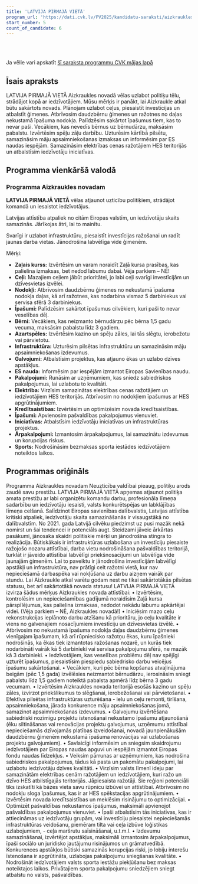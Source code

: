 ```yaml
---
title: 'LATVIJA PIRMAJĀ VIETĀ'
program_url: 'https://dati.cvk.lv/PV2025/kandidatu-saraksti/aizkraukles-novads/latvija-pirmaja-vieta'
start_number: 5
count_of_candidate: 6
---
```



<Badge text="Infrastruktūras uzlabošana" variant="note" size="small" /> <Badge text="Investīciju piesaiste" variant="note" size="small" /> <Badge text="Ģimeņu atbalsts" variant="note" size="small" /> <Badge text="Nekustamā īpašuma nodokļa atvieglojumi" variant="note" size="small" /> <Badge text="Enerģijas cenu samazināšana" variant="note" size="small" />

<br/><br/> 

<Card title='Šis ir mākslīga intelekta ģenerēts apraksts' icon='starlight'>
    Ja vēlie vari apskatīt <a href={frontmatter.program_url} target='_blank'>šī saraksta programmu CVK mājas lapā</a>
    </Card>

## Īsais apraksts

LATVIJA PIRMAJĀ VIETĀ Aizkraukles novadā vēlas uzlabot politiķu tēlu, strādājot kopā ar iedzīvotājiem. Mūsu mērķis ir panākt, lai Aizkraukle atkal būtu sakārtots novads. Plānojam uzlabot ceļus, piesaistīt investīcijas un atbalstīt ģimenes. Atbrīvosim daudzbērnu ģimenes un ražotnes no daļas nekustamā īpašuma nodokļa. Palīdzēsim sakārtot īpašumus tiem, kas to nevar paši. Vecākiem, kas nevedīs bērnus uz bērnudārzu, maksāsim pabalstu. Izvērtēsim spēļu zāļu darbību. Uzturēsim kārtībā pilsētu, samazināsim māju apsaimniekošanas izmaksas un informēsim par ES naudas iespējām. Samazināsim elektrības cenas ražotājiem HES teritorijās un atbalstīsim iedzīvotāju iniciatīvas.

## Programma vienkāršā valodā

### Programma Aizkraukles novadam

**LATVIJA PIRMAJĀ VIETĀ** vēlas atjaunot uzticību politiķiem, strādājot komandā un iesaistot iedzīvotājus.

Latvijas attīstība atpaliek no citām Eiropas valstīm, un iedzīvotāju skaits samazinās. Jārīkojas ātri, lai to mainītu.

Svarīgi ir uzlabot infrastruktūru, piesaistīt investīcijas ražošanai un radīt jaunas darba vietas. Jānodrošina labvēlīga vide ģimenēm.

Mērķi:

*   **Zaļais kurss:** Izvērtēsim un varam noraidīt Zaļā kursa prasības, kas palielina izmaksas, bet nedod labumu dabai. Vēja parkiem – NĒ!
*   **Ceļi:** Mazajiem ceļiem jābūt prioritātei, jo labi ceļi svarīgi investīcijām un dzīvesvietas izvēlei.
*   **Nodokļi:** Atbrīvosim daudzbērnu ģimenes no nekustamā īpašuma nodokļa daļas, kā arī ražotnes, kas nodarbina vismaz 5 darbiniekus vai servisa sfērā 3 darbiniekus.
*   **Īpašumi:** Palīdzēsim sakārtot īpašumus cilvēkiem, kuri paši to nevar veselības dēļ.
*   **Bērni:** Vecākiem, kas neizmanto bērnudārzu pēc bērna 1,5 gadu vecuma, maksāsim pabalstu līdz 3 gadiem.
*   **Azartspēles:** Izvērtēsim kazino un spēļu zāles, lai tās slēgtu, ierobežotu vai pārvietotu.
*   **Infrastruktūra:** Uzturēsim pilsētas infrastruktūru un samazināsim māju apsaimniekošanas izdevumus.
*   **Galvojumi:** Atbalstīsim projektus, kas atjauno ēkas un uzlabo dzīves apstākļus.
*   **ES nauda:** Informēsim par iespējām izmantot Eiropas Savienības naudu.
*   **Pakalpojumi:** Runāsim ar uzņēmumiem, kas sniedz sabiedriskos pakalpojumus, lai uzlabotu to kvalitāti.
*   **Elektrība:** Virzīsim samazinātas elektrības cenas ražotājiem un iedzīvotājiem HES teritorijās. Atbrīvosim no nodokļiem īpašumus ar HES apgrūtinājumiem.
*   **Kredītsaistības:** Izvērtēsim un optimizēsim novada kredītsaistības.
*   **Īpašumi:** Apvienosim pašvaldības pakalpojumus vienuviet.
*   **Iniciatīvas:** Atbalstīsim iedzīvotāju iniciatīvas un infrastruktūras projektus.
*   **Ārpakalpojumi:** Izmantosim ārpakalpojumus, lai samazinātu izdevumus un korupcijas riskus.
*   **Sports:** Nodrošināsim bezmaksas sporta iestādes iedzīvotājiem noteiktos laikos.

## Programmas oriģināls

Programma Aizkraukles novadam
Neuzticība valdībai pieaug, politiķu arods zaudē savu prestižu. LATVIJA PIRMAJĀ VIETĀ apņemas atjaunot politiķa amata prestižu ar labi organizētu komandu darbu, profesionāla līmeņa sadarbību un iedzīvotāju iesaisti, valsts konkurētspējas un labklājības līmeņa celšanā.
Salīdzinot Eiropas savienības dalībvalstis, Latvijas attīstība kritiski atpaliek, iedzīvotāju skaita samazināšanās ir visaugstākā no dalībvalstīm. No 2021. gada Latvijā cilvēku piedzimst uz pusi mazāk nekā nomirst un šai tendencei ir potenciāls augt. Steidzami jāveic ārkārtas pasākumi, jānosaka skaidri politiskie mērķi un jānodrošina stingra to realizācija.
Būtiskākais ir infrastruktūras uzlabošana un investīciju piesaiste ražojošo nozaru attīstībai, darba vietu nodrošināšana pašvaldības teritorijā, turklāt ir jāveido attīstībai labvēlīgi priekšnosacījumi un labvēlīga vide jaunajām ģimenēm. Lai to paveiktu ir jānodrošina investīcijām labvēlīgi apstākļi un infrastruktūra, nav prātīgi celt ražotni vietā, kur nav nepieciešamā darbaspēka vai nokļūšana uz darbu aizņem vairāk par stundu.
Lai Aizkraukle atkal varētu godam nest ne tikai sakārtotākās pilsētas statusu, bet arī sakārtotākā novada statusu!
LATVIJA PIRMAJĀ VIETĀ izvirza šādus mērķus Aizkraukles novada attīstībai:
• Izvērtēsim, kontrolēsim un nepieciešamības gadījumā noraidīsim Zaļā kursa pārspīlējumus, kas palielina izmaksas, nedodot nekādu labumu apkārtējai videi. (Vēja parkiem – NĒ, Aizkraukles novadā!)
• Iniciēsim mazo ceļu rekonstrukcijas ieplānoto darbu atzīšanu kā prioritāru, jo ceļu kvalitāte ir viens no galvenajiem nosacījumiem investīciju un dzīvesvietas izvēlē.
• Atbrīvosim no nekustamā īpašuma nodokļa daļas daudzbērnu ģimenes vienīgajam īpašumam, kā arī rūpniecisko ražotņu ēkas, kuru īpašnieki nodrošinās, ka ēkas tiek izmantotas ražošanas nozarē, un kurās tiek nodarbināti vairāk kā 5 darbinieki vai servisa pakalpojumu sfērā, ne mazāk kā 3 darbinieki.
• Iedzīvotājiem, kas veselības problēmu dēļ nav spējīgi uzturēt īpašumus, piesaistīsim piespiedu sabiedrisko darbu veicējus īpašumu sakārtošanai.
• Vecākiem, kuri pēc bērna kopšanas atvaļinājuma beigām (pēc 1,5 gada) izvēlēsies neizmantot bērnudārzu, ierosināsim sniegt pabalstu līdz 1,5 gadiem noteiktā pabalsta apmērā līdz bērna 3 gadu vecumam.
• Izvērtēsim Aizkraukles novada teritorijā esošās kazino un spēļu zāles, izvirzot priekšlikumus to slēgšanai, ierobežošanai vai pārvietošanai.
• Efektīva pilsētas infrastruktūras uzturēšana - ielu un ceļu remonti, tīrīšana, apsaimniekošana, jārada konkurence māju apsaimniekošanas jomā, samazinot apsaimniekošanas izdevumus.
• Galvojumu izvērtēšana sabiedriski nozīmīgu projektu īstenošanai nekustamo īpašumu atjaunošanā (ēku siltināšanas vai renovācijas projektu galvojumus, uzņēmumu attīstībai nepieciešamās dzīvojamās platības izveidošanai, novadā jaunpienākušām daudzbērnu ģimenēm nekustamā īpašuma renovācijas vai uzlabošanas projektu galvojumiem).
• Savlaicīgi informēsim un sniegsim skaidrojumu iedzīvotājiem par Eiropas naudas apguvi un iespējām izmantot Eiropas fondu naudas līdzekļus.
• Veiksim pārrunas ar uzņēmumiem, kas nodrošina sabiedriskos pakalpojumus, tādus kā pasta un pakomātu pakalpojumi, lai uzlabotu iedzīvotāju dzīves kvalitāti.
• Virzīsim valsts līmenī ideju par samazinātām elektrības cenām ražotājiem un iedzīvotājiem, kuri ražo un dzīvo HES atbilstīgajās teritorijās. Jāpiesaista ražotāji. Šie reģioni potenciāli tiks izskatīti kā bāzes vieta savu rūpnīcu izbūvei un attīstībai. Atbrīvosim no nodokļu sloga īpašumus, kas ir ar HES spēkstacijas apgrūtinājumiem.
• Izvērtēsim novada kredītsaistības un meklēsim risinājumu to optimizācijai.
• Optimizēt pašvaldības nekustamos īpašumus, maksimāli apvienojot pašvaldības pakalpojumus vienuviet.
• Īpaši atbalstīsim tās iniciatīvas, kas ir attiecināmas uz iedzīvotāju grupām, vai investīciju piesaistei nepieciešamās infrastruktūras veidošanu, piemēram tilta vai ceļa izbūve loģistikas uzlabojumiem, - ceļa maršrutu saīsināšanai, u.t.m.l.
• Izdevumu samazināšanai, izvērtējot apstākļus, maksimāli izmantosim ārpakalpojumus, īpaši sociālo un juridisko jautājumu risinājumos un grāmatvedībā. Konkurences apstākļos būtiski samazinās korupcijas riski, jo lobiju interešu īstenošana ir apgrūtināta, uzlabojas pakalpojumu sniegšanas kvalitāte.
• Nodrošināt iedzīvotājiem valsts sporta iestāžu piekļūšanu bez maksas noteiktajos laikos. Privātajiem sporta pakalpojumu sniedzējiem sniegt atbalstu no valsts, pašvaldības.
